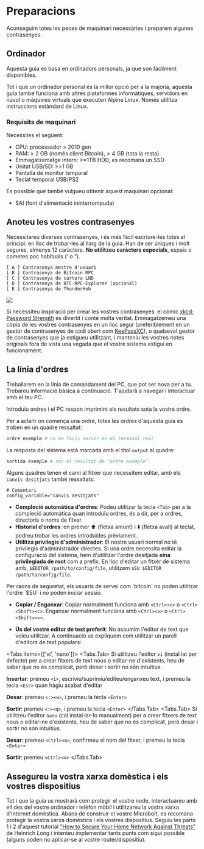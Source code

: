 
# Preparacions

Aconseguim totes les peces de maquinari necessàries i preparem algunes
contrasenyes.

## Ordinador

Aquesta guia es basa en ordinadors personals, ja que son fàcilment disponibles.

Tot i que un ordinador personal és la millor opció per a la majoria, aquesta
guia també funciona amb altres plataformes informàtiques, servidors en núvol o
màquines virtuals que executen Alpine Linux. Només utilitza instruccions
estàndard de Linux.

### Requisits de maquinari

Necessites el següent:
* CPU: processador > 2010 gen
* RAM: > 2 GB (només client Bitcoin), > 4 GB (tota la resta)
* Emmagatzematge intern: >=1TB HDD, es recomana un SSD
* Unitat USB/SD: >=1 GB
* Pantalla de monitor temporal
* Teclat temporal USB/PS2

És possible que també vulgueu obtenir aquest maquinari opcional:
* SAI (font d'alimentació ininterrompuda)

## Anoteu les vostres contrasenyes

Necessitareu diverses contrasenyes, i és més fàcil escriure-les totes al
principi, en lloc de trobar-les al llarg de la guia. Han de ser úniques i molt
segures, almenys 12 caràcters. **No utilitzeu caràcters especials**, espais o
cometes poc habituals (‘ o “).

```
[ A ] Contrasenya mestre d'usuari
[ B ] Contrasenya de Bitcoin RPC
[ C ] Contrasenya de cartera LND
[ D ] Contrasenya de BTC-RPC-Explorer (opcional)
[ E ] Contrasenya de ThunderHub
```

![](/img/system/xkcd.webp)

Si necessiteu inspiració per crear les vostres contrasenyes: el còmic
[xkcd: Password Strength](https://xkcd.com/936/) és divertit i conté molta
veritat. Emmagatzemeu una còpia de les vostres contrasenyes en un lloc segur
(preferiblement en un gestor de contrasenyes de codi obert com
[KeePassXC](https://keepassxc.org/)), o qualsevol gestor de contrasenyes que ja
estigueu utilitzant, i manteniu les vostres notes originals fora de vista una
vegada que el vostre sistema estigui en funcionament.

## La línia d'ordres

Treballarem en la línia de comandament del PC, que pot ser nova per a tu.
Trobareu informació bàsica a continuació. T'ajudarà a navegar i interactuar amb
el teu PC.

Introduïu ordres i el PC respon imprimint els resultats sota la vostra ordre.

Per a aclarir on comença una ordre, totes les ordres d'aquesta guia es troben en
un quadre ressaltat:

```sh
ordre exemple # no em facis servir en el terminal real
```

La resposta del sistema està marcada amb el títol `output` al quadre:

```sh filename="output"
sortida exemple # sóc el resultat de "ordre exemple".
```

Alguns quadres tenen el camí al fitxer que necessitem editar, amb els
`canvis desitjats` també ressaltats:

```nginx filename="/path/to/config/file" {2}
# Comentari
config_variable="canvis desitjats"
```

* **Compleció automàtica d'ordres**: Podeu utilitzar la tecla `<Tab>` per a la
compleció automàtica quan introduïu ordres, és a dir, per a ordres, directoris o
noms de fitxer.
* **Historial d'ordres**: en prémer ⬆️ (fletxa amunt) i ⬇️ (fletxa avall) al
teclat, podreu trobar les ordres introduïdes prèviament.
* **Utilitza privilegis d'administrador**: El nostre usuari normal no té
privilegis d'administrador directes. Si una ordre necessita editar la
configuració del sistema, hem d'utilitzar l'ordre desitjada
**eina privilegiada de root** com a prefix. En lloc d'editar un fitxer de
sistema amb, `$EDITOR /path/to/config/file`, utilitzem
`$SU $EDITOR /path/to/config/file`.

<Callout type="warning">
Per raons de seguretat, els usuaris de servei com `bitcoin` no poden utilitzar
l'ordre `$SU` i no poden iniciar sessió.
</Callout>

* **Copiar / Enganxar**: Copiar normalment funciona amb `<Ctrl><c>` o
`<Ctrl><Shift><c>`. Enganxar normalment funciona amb `<Ctrl><v>` o
`<Ctrl><Shift><v>`.

* **Ús del vostre editor de text preferit**: No assumim l'editor de text que
voleu utilitzar. A continuació us expliquem com utilitzar un parell d'editors de
text populars:

<Tabs items={['vi', 'nano']}>
    <Tabs.Tab>
Si utilitzeu l'editor `vi` (instal·lat per defecte) per a crear fitxers de text
nous o editar-ne d'existents, heu de saber que no és complicat, però desar i
sortir no són intuïtius.

  **Insertar**: premeu `<i>`, escriviu/suprimiu/editeu/enganxeu text, i premeu
  la tecla `<Esc>` quan hàgiu acabat d'editar
  
  **Desar**: premeu `<:><w>`, i premeu la tecla `<Enter>`
  
  **Sortir**: premeu `<:><q>`, i premeu la tecla `<Enter>`
    </Tabs.Tab>
    <Tabs.Tab>
Si utilitzeu l'editor `nano` (cal instal·lar-lo manualment) per a crear fitxers
de text nous o editar-ne d'existents, heu de saber que no és complicat, però
desar i sortir no són intuïtius.
  
  **Desar**: premeu `<Ctrl><o>`, confirmeu el nom del fitxer, i premeu la tecla
  `<Enter>`
  
  **Sortir**: premeu `<Ctrl><x>`
    </Tabs.Tab>
</Tabs>

## Assegureu la vostra xarxa domèstica i els vostres dispositius

Tot i que la guia us mostrarà com protegir el vostre node, interactuareu amb ell
des del vostre ordinador i telèfon mòbil i utilitzareu la vostra xarxa
d'internet domèstica. Abans de construir el vostre Microbolt, es recomana
protegir la vostra xarxa domèstica i els vostres dispositius. Seguiu les parts 1
i 2 d'aquest tutorial ["How to Secure Your Home Network Against
Threats"](https://restoreprivacy.com/secure-home-network/) de Heinrich Long i
intenteu implementar tants punts com sigui possible (alguns poden no aplicar-se
al vostre router/dispositiu).